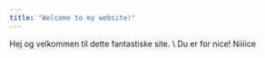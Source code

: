 ```yaml
---
title: "Welcome to my website!"
---
```


Hej og velkommen til dette fantastiske site. \\
Du er for nice!
Niiiice
